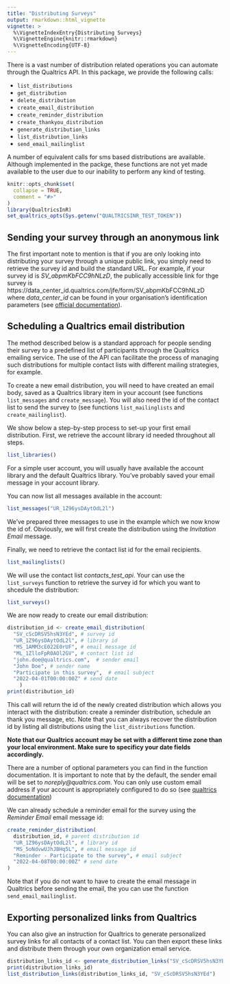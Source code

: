 ```yaml
---
title: "Distributing Surveys"
output: rmarkdown::html_vignette
vignette: >
  %\VignetteIndexEntry{Distributing Surveys}
  %\VignetteEngine{knitr::rmarkdown}
  %\VignetteEncoding{UTF-8}
---
```


There is a vast number of distribution related operations you can automate through the Qualtrics API. In this package, 
we provide the following calls:

- `list_distributions`
- `get_distribution`
- `delete_distribution`
- `create_email_distribution`
- `create_reminder_distribution`
- `create_thankyou_distribution`
- `generate_distribution_links`
- `list_distribution_links`
- `send_email_mailinglist`

A number of equivalent calls for sms based distributions are available. Although implemented in the packge, these 
functions are not yet made available to the user due to our inability to perform any kind of testing.

```r
knitr::opts_chunk$set(
  collapse = TRUE,
  comment = "#>"
)
library(QualtricsInR)
set_qualtrics_opts(Sys.getenv("QUALTRICSINR_TEST_TOKEN"))
```

## Sending your survey through an anonymous link

The first important note to mention is that if you are only looking into distributing your survey through a unique 
public link, you simply need to retrieve the survey id and build the standard URL. For example, if your survey 
id is *SV_abpmKbFCC9hNLzD*, the publically accessible link for thge survey is https://data_center_id.qualtrics.com/jfe/form/SV_abpmKbFCC9hNLzD 
where *data_center_id* can be found in your organisation's identification parameters (see 
[official documentation](https://api.qualtrics.com/v3/docs/api-general-instructions)).

## Scheduling a Qualtrics email distribution

The method described below is a standard approach for people sending their survey to a predefined list of participants through the
Qualtrics emailing service. The use of the API can facilitate the process of managing such distributions for multiple contact lists
with different mailing strategies, for example.

To create a new email distribution, you will need to have created an email body, saved as a Qualtrics library item in your account 
(see functions `list_messages` and `create_message`). You will also need the id of the contact list to send the survey to (see 
functions `list_mailinglists` and `create_mailinglist`).

We show below a step-by-step process to set-up your first email distribution. First, we retrieve the account library id needed
throughout all steps.

```r
list_libraries()
```

For a simple user account, you will usually have available the account library and the default Qualtrics library. You've probably
saved your email message in your account library.

You can now list all messages available in the account:
```r
list_messages("UR_1Z96ysDAytOdL2l")
```

We've prepared three messages to use in the example which we now know the id of. Obviously, we will first create the distribution
using the *Invitation Email* message.

Finally, we need to retrieve the contact list id for the email recipients.
```r
list_mailinglists()
```

We will use the contact list *contacts_test_api*. Your can use the `list_surveys` function to retrieve the survey id for which
you want to shcedule the distribution:
```r
list_surveys()
```

We are now ready to create our email distribution:
```r
distribution_id <- create_email_distribution(
  "SV_cScDRSV5hsN3YEd", # survey id
  "UR_1Z96ysDAytOdL2l", # library id
  "MS_1AMM3cE022E0rUF", # email message id
  "ML_1ZlloFpR0AOl2GV", # contact list id
  "john.doe@qualtrics.com",  # sender email
  "John Doe", # sender name
  "Participate in this survey",  # email subject
  "2022-04-01T00:00:00Z" # send date
    )
print(distribution_id)
```

This call will return the id of the newly created distribution which allows you interact with the distribution: 
create a reminder distribution, schedule an thank you message, etc. Note that you can always recover the distribution 
id by listing all distributions using the `list_distributions` function.

**Note that our Qualtrics account may be set with a different time zone than your local environment. Make sure to specificy 
your date fields accordingly.**

There are a number of optional parameters you can find in the function documentation. It is important to note that by the default, 
the sender email will be set to *noreply@qualtrics.com*. You can only use custom email address if your account is appropriately 
configured to do so (see [qualtrics documentation](https://www.qualtrics.com/support/survey-platform/distributions-module/email-distribution/using-a-custom-from-address/))

We can already schedule a reminder email for the survey using the *Reminder Email* email message id:
```r
create_reminder_distribution(
  distribution_id, # parent distribution id
  "UR_1Z96ysDAytOdL2l", # library id
  "MS_5oNdvwUJhJBHq5L", # email message id
  "Reminder - Participate to the survey", # email subject
  "2022-04-08T00:00:00Z" # send date
)
```

Note that if you do not want to have to create the email message in Qualtrics before sending the email, the you can use the function
`send_email_mailinglist`.

## Exporting personalized links from Qualtrics

You can also give an instruction for Qualtrics to generate personalized survey links for all contacts of a contact list. You can then
export these links and distribute them through your own organization email service.

```r
distribution_links_id <- generate_distribution_links("SV_cScDRSV5hsN3YEd", "ML_1ZlloFpR0AOl2GV", "Survey Respondents Generated Links")
print(distribution_links_id)
list_distribution_links(distribution_links_id, "SV_cScDRSV5hsN3YEd")
```